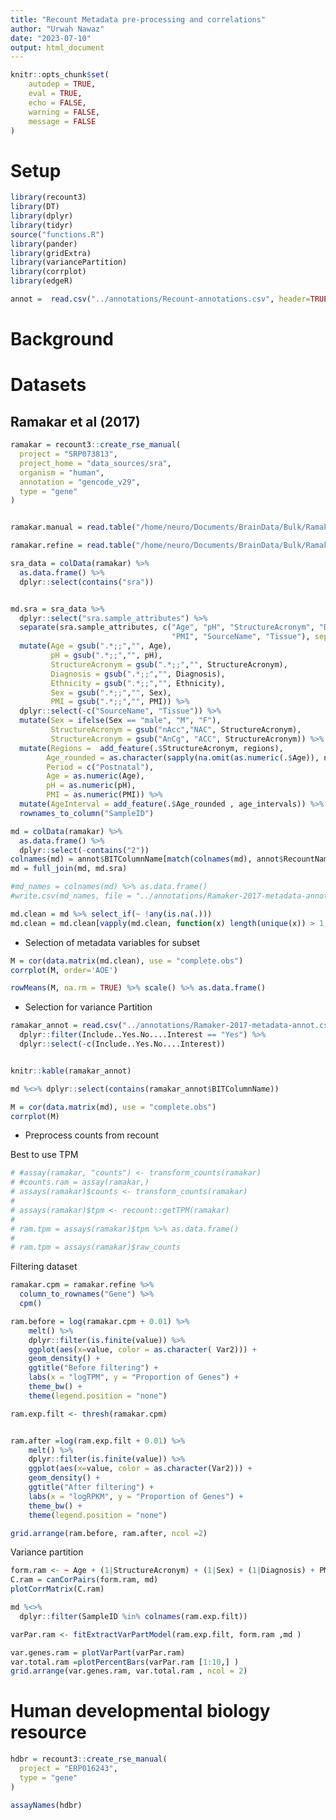 ```yaml
---
title: "Recount Metadata pre-processing and correlations"
author: "Urwah Nawaz"
date: "2023-07-10"
output: html_document
---
```


```r
knitr::opts_chunk$set(
    autodep = TRUE,
    eval = TRUE,
	echo = FALSE,
	warning = FALSE,
	message = FALSE
)
```

# Setup 

```r
library(recount3)
library(DT)
library(dplyr)
library(tidyr)
source("functions.R")
library(pander)
library(gridExtra)
library(variancePartition)
library(corrplot)
library(edgeR)
```

```r
annot =  read.csv("../annotations/Recount-annotations.csv", header=TRUE, check.names = FALSE, sep = ",")
```

# Background 


# Datasets 


## Ramakar et al (2017)

```r
ramakar = recount3::create_rse_manual(
  project = "SRP073813",
  project_home = "data_sources/sra",
  organism = "human",
  annotation = "gencode_v29",
  type = "gene"
)


ramakar.manual = read.table("/home/neuro/Documents/BrainData/Bulk/Ramakar/sra.gene_sums.SRP073813.G026", header=TRUE)

ramakar.refine = read.table("/home/neuro/Documents/BrainData/Bulk/Ramakar/SRP073813/SRP073813.tsv", sep = "\t", header=TRUE)
```

```r
sra_data = colData(ramakar) %>% 
  as.data.frame() %>% 
  dplyr::select(contains("sra")) 


md.sra = sra_data %>%
  dplyr::select("sra.sample_attributes") %>%
  separate(sra.sample_attributes, c("Age", "pH", "StructureAcronym", "Diagnosis", "Ethnicity", "Sex",
                                    "PMI", "SourceName", "Tissue"), sep="\\|") %>% 
  mutate(Age = gsub(".*;;","", Age), 
         pH = gsub(".*;;","", pH), 
         StructureAcronym = gsub(".*;;","", StructureAcronym),
         Diagnosis = gsub(".*;;","", Diagnosis), 
         Ethnicity = gsub(".*;;","", Ethnicity), 
         Sex = gsub(".*;;","", Sex), 
         PMI = gsub(".*;;","", PMI)) %>% 
  dplyr::select(-c("SourceName", "Tissue")) %>% 
  mutate(Sex = ifelse(Sex == "male", "M", "F"), 
         StructureAcronym = gsub("nAcc","NAC", StructureAcronym), 
         StructureAcronym = gsub("AnCg", "ACC", StructureAcronym)) %>%
  mutate(Regions =  add_feature(.$StructureAcronym, regions),
        Age_rounded = as.character(sapply(na.omit(as.numeric(.$Age)), num_to_round)), 
        Period = c("Postnatal"), 
        Age = as.numeric(Age), 
        pH = as.numeric(pH), 
        PMI = as.numeric(PMI)) %>%
  mutate(AgeInterval = add_feature(.$Age_rounded , age_intervals)) %>%
  rownames_to_column("SampleID")
```

```r
md = colData(ramakar) %>% 
  as.data.frame() %>%
  dplyr::select(-contains("2"))
colnames(md) = annot$BITColumnName[match(colnames(md), annot$RecountName)]
md = full_join(md, md.sra)

#md_names = colnames(md) %>% as.data.frame()
#write.csv(md_names, file = "../annotations/Ramaker-2017-metadata-annot.csv")
```


```r
md.clean = md %>% select_if(~ !any(is.na(.)))
md.clean = md.clean[vapply(md.clean, function(x) length(unique(x)) > 1, logical(1L))]
```

* Selection of metadata variables for subset 

```r
M = cor(data.matrix(md.clean), use = "complete.obs")
corrplot(M, order='AOE')
```

```r
rowMeans(M, na.rm = TRUE) %>% scale() %>% as.data.frame() 
```

* Selection for variance Partition 

```r
ramakar_annot = read.csv("../annotations/Ramaker-2017-metadata-annot.csv", header=TRUE) %>% 
  dplyr::filter(Include..Yes.No....Interest == "Yes") %>% 
  dplyr::select(-c(Include..Yes.No....Interest))


knitr::kable(ramakar_annot)

md %<>% dplyr::select(contains(ramakar_annot$BITColumnName))
```

```r
M = cor(data.matrix(md), use = "complete.obs")
corrplot(M)
```

* Preprocess counts from recount 

Best to use TPM 

```r
# #assay(ramakar, "counts") <- transform_counts(ramakar)
# #counts.ram = assay(ramakar,)
# assays(ramakar)$counts <- transform_counts(ramakar)
# 
# assays(ramakar)$tpm <- recount::getTPM(ramakar)
# 
# ram.tpm = assays(ramakar)$tpm %>% as.data.frame()
# 
# ram.tpm = assays(ramakar)$raw_counts


```

Filtering dataset 

```r
ramakar.cpm = ramakar.refine %>% 
  column_to_rownames("Gene") %>% 
  cpm()
```

```r
ram.before = log(ramakar.cpm + 0.01) %>%
    melt() %>%
    dplyr::filter(is.finite(value)) %>% 
    ggplot(aes(x=value, color = as.character( Var2))) +
    geom_density() +
    ggtitle("Before filtering") +
    labs(x = "logTPM", y = "Proportion of Genes") + 
    theme_bw() +
    theme(legend.position = "none")

ram.exp.filt <- thresh(ramakar.cpm)


ram.after =log(ram.exp.filt + 0.01) %>%
    melt() %>%
    dplyr::filter(is.finite(value)) %>% 
    ggplot(aes(x=value, color = as.character(Var2))) +
    geom_density() +
    ggtitle("After filtering") +
    labs(x = "logRPKM", y = "Proportion of Genes") + 
    theme_bw() +
    theme(legend.position = "none")

grid.arrange(ram.before, ram.after, ncol =2)
```

Variance partition 


```r
form.ram <- ~ Age + (1|StructureAcronym) + (1|Sex) + (1|Diagnosis) + PMI + pH
C.ram = canCorPairs(form.ram, md)
plotCorrMatrix(C.ram)
```

```r
md %<>% 
  dplyr::filter(SampleID %in% colnames(ram.exp.filt))
```

```r
varPar.ram <- fitExtractVarPartModel(ram.exp.filt, form.ram ,md )

```

```r
var.genes.ram = plotVarPart(varPar.ram)
var.total.ram =plotPercentBars(varPar.ram [1:10,] )
grid.arrange(var.genes.ram, var.total.ram , ncol = 2)
```


# Human developmental biology resource 

```r
hdbr = recount3::create_rse_manual(
  project = "ERP016243",
  type = "gene"
)
```


```r
assayNames(hdbr)
```